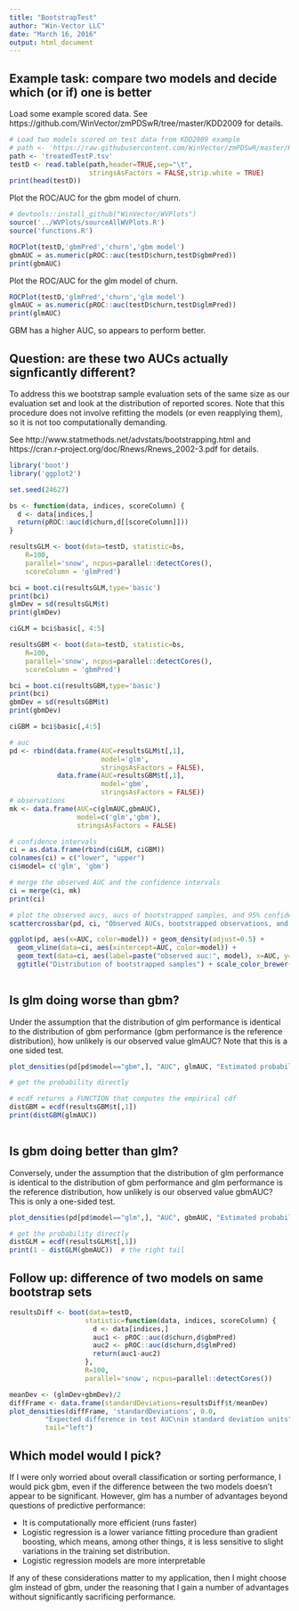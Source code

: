 ```yaml
---
title: "BootstrapTest"
author: "Win-Vector LLC"
date: "March 16, 2016"
output: html_document
---
```


## Example task: compare two models and decide which (or if) one is better

Load some example scored data.  See https://github.com/WinVector/zmPDSwR/tree/master/KDD2009 for details.

```r
# Load two models scored on test data from KDD2009 example
# path <- 'https://raw.githubusercontent.com/WinVector/zmPDSwR/master/KDD2009/treatedTestP.tsv'
path <- 'treatedTestP.tsv'
testD <- read.table(path,header=TRUE,sep="\t",
                    stringsAsFactors = FALSE,strip.white = TRUE)
print(head(testD))
```

Plot the ROC/AUC for the gbm model of churn.

```r
# devtools::install_github("WinVector/WVPlots")
source('../WVPlots/sourceAllWVPlots.R')
source('functions.R')

ROCPlot(testD,'gbmPred','churn','gbm model')
gbmAUC = as.numeric(pROC::auc(testD$churn,testD$gbmPred))
print(gbmAUC)
```

Plot the ROC/AUC for the glm model of churn.

```r
ROCPlot(testD,'glmPred','churn','glm model')
glmAUC = as.numeric(pROC::auc(testD$churn,testD$glmPred))
print(glmAUC)
```


GBM has a higher AUC, so appears to perform better.

## Question: are these two AUCs actually signficantly different?

To address this we bootstrap sample evaluation sets of the same size as our
evaluation set and look at the distribution of reported scores. Note that this procedure 
does not involve refitting the models (or even reapplying them), so 
it is not too computationally demanding.

See http://www.statmethods.net/advstats/bootstrapping.html and 
https://cran.r-project.org/doc/Rnews/Rnews_2002-3.pdf for details.

```r
library('boot')
library('ggplot2')

set.seed(24627)

bs <- function(data, indices, scoreColumn) {
  d <- data[indices,]
  return(pROC::auc(d$churn,d[[scoreColumn]]))
}

resultsGLM <- boot(data=testD, statistic=bs, 
  	R=100,
  	parallel='snow', ncpus=parallel::detectCores(),
  	scoreColumn = 'glmPred')

bci = boot.ci(resultsGLM,type='basic')
print(bci)
glmDev = sd(resultsGLM$t)
print(glmDev)

ciGLM = bci$basic[, 4:5]

resultsGBM <- boot(data=testD, statistic=bs, 
  	R=100,
  	parallel='snow', ncpus=parallel::detectCores(),
  	scoreColumn = 'gbmPred')

bci = boot.ci(resultsGBM,type='basic')
print(bci)
gbmDev = sd(resultsGBM$t)
print(gbmDev)

ciGBM = bci$basic[,4:5]

# auc
pd <- rbind(data.frame(AUC=resultsGLM$t[,1],
                       model='glm',
                       stringsAsFactors = FALSE),
            data.frame(AUC=resultsGBM$t[,1],
                       model='gbm',
                       stringsAsFactors = FALSE))
# observations
mk <- data.frame(AUC=c(glmAUC,gbmAUC),
                 model=c('glm','gbm'),
                 stringsAsFactors = FALSE)

# confidence intervals
ci = as.data.frame(rbind(ciGLM, ciGBM)) 
colnames(ci) = c("lower", "upper")
ci$model= c('glm', 'gbm')

# merge the observed AUC and the confidence intervals
ci = merge(ci, mk)
print(ci)

# plot the observed aucs, aucs of bootstrapped samples, and 95% confidence interval
scattercrossbar(pd, ci, "Observed AUCs, bootstrapped observations, and 95% confidence intervals")

ggplot(pd, aes(x=AUC, color=model)) + geom_density(adjust=0.5) + 
  geom_vline(data=ci, aes(xintercept=AUC, color=model)) +
  geom_text(data=ci, aes(label=paste("observed auc:", model), x=AUC, y=1), hjust="outward", size=5, show.legend=FALSE) + 
  ggtitle("Distribution of bootstrapped samples") + scale_color_brewer(palette="Dark2")
                                                                              

```

## Is glm doing worse than gbm?

Under the assumption that the distribution of glm performance is identical 
to the distribution of gbm performance (gbm performance is the reference
distribution), how unlikely is our observed value glmAUC? Note that this is a one sided test.

```r

plot_densities(pd[pd$model=="gbm",], "AUC", glmAUC, "Estimated probability of observing GBM auc less than observed GLM auc")

# get the probability directly

# ecdf returns a FUNCTION that computes the empirical cdf 
distGBM = ecdf(resultsGBM$t[,1])
print(distGBM(glmAUC))
 
```

## Is gbm doing better than glm?

Conversely, under the assumption that the distribution of glm performance is identical 
to the distribution of gbm performance and glm performance is the reference
distribution, how unlikely is our observed value gbmAUC? This is only a one-sided test.

```r

plot_densities(pd[pd$model=="glm",], "AUC", gbmAUC, "Estimated probability of observing GLM auc greater than observed GBM auc", tail="right")

# get the probability directly
distGLM = ecdf(resultsGLM$t[,1])
print(1 - distGLM(gbmAUC))  # the right tail
```


## Follow up: difference of two models on same bootstrap sets

```r
resultsDiff <- boot(data=testD,
                   statistic=function(data, indices, scoreColumn) {
                     d <- data[indices,]
                     auc1 <- pROC::auc(d$churn,d$gbmPred)
                     auc2 <- pROC::auc(d$churn,d$glmPred)
                     return(auc1-auc2)
                   },
                   R=100,
                   parallel='snow', ncpus=parallel::detectCores())

meanDev <- (glmDev+gbmDev)/2
diffFrame <- data.frame(standardDeviations=resultsDiff$t/meanDev)
plot_densities(diffFrame, 'standardDeviations', 0.0, 
         "Expected difference in test AUC\nin standard deviation units",
         tail="left")
```

## Which model would I pick?

If I were only worried about overall classification or sorting performance, I would pick gbm, even if the difference between the two models doesn't appear to be significant. However, glm has a number of advantages beyond questions of predictive performance: 

* It is computationally more efficient (runs faster)
* Logistic regression is a lower variance fitting procedure than gradient boosting, which means, among other things, it is less sensitive to slight variations in the training set distribution. 
* Logistic regression models are more interpretable

If any of these considerations matter to my application, then I might choose glm instead of gbm, under the reasoning that I gain a number of advantages without significantly sacrificing performance.




